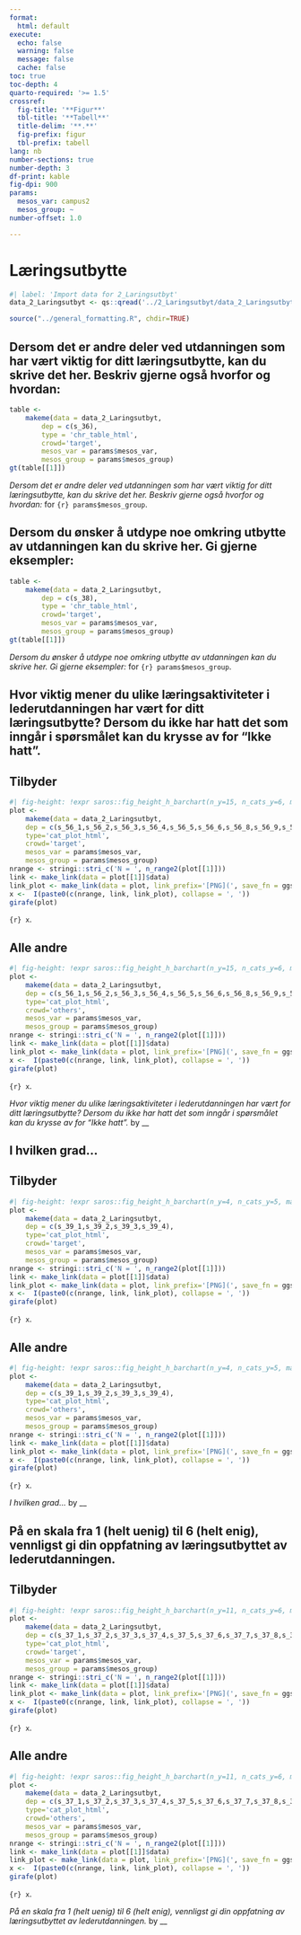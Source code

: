 ```yaml
---
format:
  html: default
execute:
  echo: false
  warning: false
  message: false
  cache: false
toc: true
toc-depth: 4
quarto-required: '>= 1.5'
crossref:
  fig-title: '**Figur**'
  tbl-title: '**Tabell**'
  title-delim: '**.**'
  fig-prefix: figur
  tbl-prefix: tabell
lang: nb
number-sections: true
number-depth: 3
df-print: kable
fig-dpi: 900
params:
  mesos_var: campus2
  mesos_group: ~
number-offset: 1.0

---
```

# Læringsutbytte
```r
#| label: 'Import data for 2_Laringsutbyt'
data_2_Laringsutbyt <- qs::qread('../2_Laringsutbyt/data_2_Laringsutbyt.qs')
```
```r
source("../general_formatting.R", chdir=TRUE)
```

## Dersom det er andre deler ved utdanningen som har vært viktig for ditt læringsutbytte, kan du skrive det her. Beskriv gjerne også hvorfor og hvordan:{#sec-Dersom-det-er-andre-deler-ved-utdanningen-som-har-vart-viktig-for-ditt-laringsutbytte-kan-du-skrive-det-her-Beskriv-gjerne-ogsa-hvorfor-og-hvordan--77}


::: {#tbl-laringsutbytte-s-36-chr-chr-table-target}

```r
table <-
	makeme(data = data_2_Laringsutbyt,
		dep = c(s_36),
		type = 'chr_table_html',
		crowd='target',
		mesos_var = params$mesos_var,
		mesos_group = params$mesos_group)
gt(table[[1]])
```

_Dersom det er andre deler ved utdanningen som har vært viktig for ditt læringsutbytte, kan du skrive det her. Beskriv gjerne også hvorfor og hvordan:_ for `{r} params$mesos_group`.

:::


## Dersom du ønsker å utdype noe omkring utbytte av utdanningen kan du skrive her. Gi gjerne eksempler:{#sec-Dersom-du-onsker-a-utdype-noe-omkring-utbytte-av-utdanningen-kan-du-skrive-her-Gi-gjerne-eksempler--35}


::: {#tbl-laringsutbytte-s-38-chr-chr-table-target}

```r
table <-
	makeme(data = data_2_Laringsutbyt,
		dep = c(s_38),
		type = 'chr_table_html',
		crowd='target',
		mesos_var = params$mesos_var,
		mesos_group = params$mesos_group)
gt(table[[1]])
```

_Dersom du ønsker å utdype noe omkring utbytte av utdanningen kan du skrive her. Gi gjerne eksempler:_ for `{r} params$mesos_group`.

:::


## Hvor viktig mener du ulike læringsaktiviteter i lederutdanningen har vært for ditt læringsutbytte? Dersom du ikke har hatt det som inngår i spørsmålet kan du krysse av for "Ikke hatt".{#sec-Hvor-viktig-mener-du-ulike-laringsaktiviteter-i-lederutdanningen-har-vart-for-ditt-laringsutbytte-Dersom-du-ikke-har-hatt-det-som-inngar-i-sporsmalet-kan-du-krysse-av-for-Ikke-hatt--67}


::: {.panel-tabset}

## Tilbyder

::: {#fig-laringsutbytte-s-56-fct-cat-plot-html-target}

```r
#| fig-height: !expr saros::fig_height_h_barchart(n_y=15, n_cats_y=6, max_chars_cats_y=13, multiplier_per_plot=9)
plot <-
	makeme(data = data_2_Laringsutbyt,
	dep = c(s_56_1,s_56_2,s_56_3,s_56_4,s_56_5,s_56_6,s_56_8,s_56_9,s_56_10,s_56_11,s_56_12,s_56_13,s_56_14,s_56_15,s_56_16),
	type='cat_plot_html',
	crowd='target',
	mesos_var = params$mesos_var,
	mesos_group = params$mesos_group)
nrange <- stringi::stri_c('N = ', n_range2(plot[[1]]))
link <- make_link(data = plot[[1]]$data)
link_plot <- make_link(data = plot, link_prefix='[PNG](', save_fn = ggsaver, file_suffix = '.png')
x <-  I(paste0(c(nrange, link, link_plot), collapse = ', '))
girafe(plot)
```

`{r} x`.

:::


## Alle andre

::: {#fig-laringsutbytte-s-56-fct-cat-plot-html-others}

```r
#| fig-height: !expr saros::fig_height_h_barchart(n_y=15, n_cats_y=6, max_chars_cats_y=13, multiplier_per_plot=9)
plot <-
	makeme(data = data_2_Laringsutbyt,
	dep = c(s_56_1,s_56_2,s_56_3,s_56_4,s_56_5,s_56_6,s_56_8,s_56_9,s_56_10,s_56_11,s_56_12,s_56_13,s_56_14,s_56_15,s_56_16),
	type='cat_plot_html',
	crowd='others',
	mesos_var = params$mesos_var,
	mesos_group = params$mesos_group)
nrange <- stringi::stri_c('N = ', n_range2(plot[[1]]))
link <- make_link(data = plot[[1]]$data)
link_plot <- make_link(data = plot, link_prefix='[PNG](', save_fn = ggsaver, file_suffix = '.png')
x <-  I(paste0(c(nrange, link, link_plot), collapse = ', '))
girafe(plot)
```

`{r} x`.

:::

_Hvor viktig mener du ulike læringsaktiviteter i lederutdanningen har vært for ditt læringsutbytte? Dersom du ikke har hatt det som inngår i spørsmålet kan du krysse av for "Ikke hatt"._ by __

:::


## I hvilken grad...{#sec-I-hvilken-grad--30}


::: {.panel-tabset}

## Tilbyder

::: {#fig-laringsutbytte-s-39-fct-cat-plot-html-target}

```r
#| fig-height: !expr saros::fig_height_h_barchart(n_y=4, n_cats_y=5, max_chars_cats_y=18)
plot <-
	makeme(data = data_2_Laringsutbyt,
	dep = c(s_39_1,s_39_2,s_39_3,s_39_4),
	type='cat_plot_html',
	crowd='target',
	mesos_var = params$mesos_var,
	mesos_group = params$mesos_group)
nrange <- stringi::stri_c('N = ', n_range2(plot[[1]]))
link <- make_link(data = plot[[1]]$data)
link_plot <- make_link(data = plot, link_prefix='[PNG](', save_fn = ggsaver, file_suffix = '.png')
x <-  I(paste0(c(nrange, link, link_plot), collapse = ', '))
girafe(plot)
```

`{r} x`.

:::


## Alle andre

::: {#fig-laringsutbytte-s-39-fct-cat-plot-html-others}

```r
#| fig-height: !expr saros::fig_height_h_barchart(n_y=4, n_cats_y=5, max_chars_cats_y=18)
plot <-
	makeme(data = data_2_Laringsutbyt,
	dep = c(s_39_1,s_39_2,s_39_3,s_39_4),
	type='cat_plot_html',
	crowd='others',
	mesos_var = params$mesos_var,
	mesos_group = params$mesos_group)
nrange <- stringi::stri_c('N = ', n_range2(plot[[1]]))
link <- make_link(data = plot[[1]]$data)
link_plot <- make_link(data = plot, link_prefix='[PNG](', save_fn = ggsaver, file_suffix = '.png')
x <-  I(paste0(c(nrange, link, link_plot), collapse = ', '))
girafe(plot)
```

`{r} x`.

:::

_I hvilken grad..._ by __

:::


## På en skala fra 1 (helt uenig) til 6 (helt enig), vennligst gi din oppfatning av læringsutbyttet av lederutdanningen.{#sec-Pa-en-skala-fra-1-helt-uenig-til-6-helt-enig-vennligst-gi-din-oppfatning-av-laringsutbyttet-av-lederutdanningen--02}


::: {.panel-tabset}

## Tilbyder

::: {#fig-laringsutbytte-s-37-fct-cat-plot-html-target}

```r
#| fig-height: !expr saros::fig_height_h_barchart(n_y=11, n_cats_y=6, max_chars_cats_y=14, multiplier_per_plot=9)
plot <-
	makeme(data = data_2_Laringsutbyt,
	dep = c(s_37_1,s_37_2,s_37_3,s_37_4,s_37_5,s_37_6,s_37_7,s_37_8,s_37_9,s_37_10,s_37_11),
	type='cat_plot_html',
	crowd='target',
	mesos_var = params$mesos_var,
	mesos_group = params$mesos_group)
nrange <- stringi::stri_c('N = ', n_range2(plot[[1]]))
link <- make_link(data = plot[[1]]$data)
link_plot <- make_link(data = plot, link_prefix='[PNG](', save_fn = ggsaver, file_suffix = '.png')
x <-  I(paste0(c(nrange, link, link_plot), collapse = ', '))
girafe(plot)
```

`{r} x`.

:::


## Alle andre

::: {#fig-laringsutbytte-s-37-fct-cat-plot-html-others}

```r
#| fig-height: !expr saros::fig_height_h_barchart(n_y=11, n_cats_y=6, max_chars_cats_y=14, multiplier_per_plot=9)
plot <-
	makeme(data = data_2_Laringsutbyt,
	dep = c(s_37_1,s_37_2,s_37_3,s_37_4,s_37_5,s_37_6,s_37_7,s_37_8,s_37_9,s_37_10,s_37_11),
	type='cat_plot_html',
	crowd='others',
	mesos_var = params$mesos_var,
	mesos_group = params$mesos_group)
nrange <- stringi::stri_c('N = ', n_range2(plot[[1]]))
link <- make_link(data = plot[[1]]$data)
link_plot <- make_link(data = plot, link_prefix='[PNG](', save_fn = ggsaver, file_suffix = '.png')
x <-  I(paste0(c(nrange, link, link_plot), collapse = ', '))
girafe(plot)
```

`{r} x`.

:::

_På en skala fra 1 (helt uenig) til 6 (helt enig), vennligst gi din oppfatning av læringsutbyttet av lederutdanningen._ by __

:::
